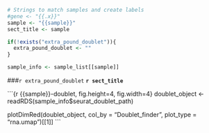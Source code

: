 ```r

# Strings to match samples and create labels
#gene <- "{{.x}}"
sample <- "{{sample}}"
sect_title <- sample

if(!exists("extra_pound_doublet")){
  extra_pound_doublet <- ""
}

sample_info <- sample_list[[sample]]

```

###`r extra_pound_doublet` **`r sect_title`**

```{r {{sample}}-doublet, fig.height=4, fig.width=4}
doublet_object <- readRDS(sample_info$seurat_doublet_path)

plotDimRed(doublet_object,
           col_by = "Doublet_finder",
           plot_type = "rna.umap")[[1]]
```